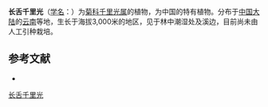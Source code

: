 {{Speciesbox
| name = 长舌千里光
| status = 
| status_system = 
| image =
| genus = Senecio
| species = arachnanthus
| authority = Franch.
}}

'''长舌千里光'''（[[学名|学名]]：{{lang|la|''Senecio arachnanthus''}}）为[[菊科|菊科]][[千里光属|千里光属]]的植物，为中国的特有植物。分布于[[中国大陆|中国大陆]]的[[云南|云南]]等地，生长于海拔3,000米的地区，见于林中潮湿处及溪边，目前尚未由人工引种栽培。

== 参考文献 ==
<div class="references-small">
* {{cite web| url =http://www.bioinfo.cn/db05/KmzwSpecies.php?action=view&id=5389| title =长舌千里光| work =《中国高等植物数据库全库》| publisher =中国科学院微生物研究所| author =昆明植物研究所| accessdate =2009-02-25| deadurl =yes| archiveurl =https://web.archive.org/web/20160305023533/http://www.bioinfo.cn/db05/KmzwSpecies.php?action=view&id=5389| archivedate =2016-03-05}}
</div>
{{Taxonbar|from=Q15231804}}

[[Category:千里光属|长舌千里光]]


{{植物小作品}}